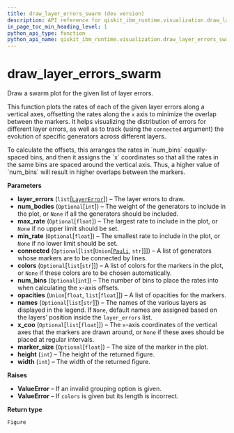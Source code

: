 ```yaml
---
title: draw_layer_errors_swarm (dev version)
description: API reference for qiskit_ibm_runtime.visualization.draw_layer_errors_swarm in the dev version of qiskit-ibm-runtime
in_page_toc_min_heading_level: 1
python_api_type: function
python_api_name: qiskit_ibm_runtime.visualization.draw_layer_errors_swarm
---
```


<span id="draw-layer-errors-swarm" />

# draw\_layer\_errors\_swarm

<Function id="qiskit_ibm_runtime.visualization.draw_layer_errors_swarm" isDedicatedPage={true} github="https://github.com/Qiskit/qiskit-ibm-runtime/tree/main/qiskit_ibm_runtime/visualization/draw_layer_error.py#L267-L421" signature="draw_layer_errors_swarm(layer_errors, num_bodies=None, max_rate=None, min_rate=None, connected=None, colors=None, num_bins=None, opacities=0.4, names=None, x_coo=None, marker_size=None, height=500, width=800)">
  Draw a swarm plot for the given list of layer errors.

  This function plots the rates of each of the given layer errors along a vertical axes, offsetting the rates along the `x` axis to minimize the overlap between the markers. It helps visualizing the distribution of errors for different layer errors, as well as to track (using the `connected` argument) the evolution of specific generators across different layers.

  <Admonition title="Note" type="note">
    To calculate the offsets, this arranges the rates in `num_bins` equally-spaced bins, and then it assigns the `x` coordinates so that all the rates in the same bins are spaced around the vertical axis. Thus, a higher value of `num_bins` will result in higher overlaps between the markers.
  </Admonition>

  **Parameters**

  *   **layer\_errors** (`list`\[[`LayerError`](qiskit_ibm_runtime.utils.noise_learner_result.LayerError "qiskit_ibm_runtime.utils.noise_learner_result.LayerError")]) – The layer errors to draw.
  *   **num\_bodies** (`Optional`\[`int`]) – The weight of the generators to include in the plot, or `None` if all the generators should be included.
  *   **max\_rate** (`Optional`\[`float`]) – The largest rate to include in the plot, or `None` if no upper limit should be set.
  *   **min\_rate** (`Optional`\[`float`]) – The smallest rate to include in the plot, or `None` if no lower limit should be set.
  *   **connected** (`Optional`\[`list`\[`Union`\[[`Pauli`](/api/qiskit/qiskit.quantum_info.Pauli "(in Qiskit v1.2)"), `str`]]]) – A list of generators whose markers are to be connected by lines.
  *   **colors** (`Optional`\[`list`\[`str`]]) – A list of colors for the markers in the plot, or `None` if these colors are to be chosen automatically.
  *   **num\_bins** (`Optional`\[`int`]) – The number of bins to place the rates into when calculating the `x`-axis offsets.
  *   **opacities** (`Union`\[`float`, `list`\[`float`]]) – A list of opacities for the markers.
  *   **names** (`Optional`\[`list`\[`str`]]) – The names of the various layers as displayed in the legend. If `None`, default names are assigned based on the layers’ position inside the `layer_errors` list.
  *   **x\_coo** (`Optional`\[`list`\[`float`]]) – The `x`-axis coordinates of the vertical axes that the markers are drawn around, or `None` if these axes should be placed at regular intervals.
  *   **marker\_size** (`Optional`\[`float`]) – The size of the marker in the plot.
  *   **height** (`int`) – The height of the returned figure.
  *   **width** (`int`) – The width of the returned figure.

  **Raises**

  *   **ValueError** – If an invalid grouping option is given.
  *   **ValueError** – If `colors` is given but its length is incorrect.

  **Return type**

  `Figure`
</Function>

